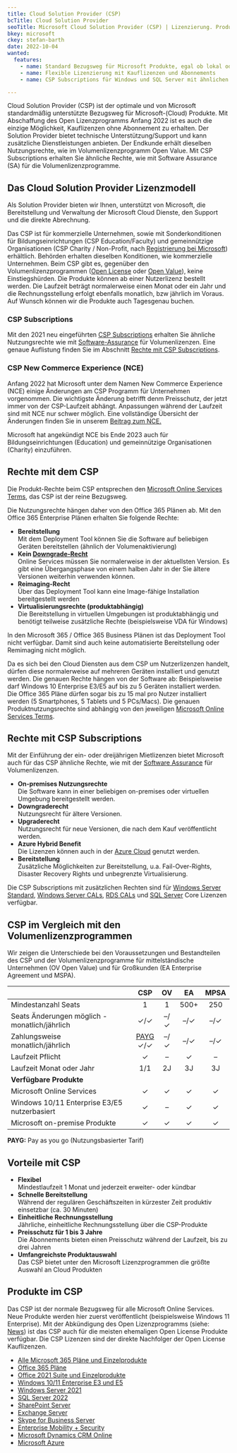 ```yaml
---
title: Cloud Solution Provider (CSP)
bcTitle: Cloud Solution Provider
seoTitle: Microsoft Cloud Solution Provider (CSP) | Lizenzierung. Produkte. Nutzungsrecht. Vergleich
bkey: microsoft
ckey: stefan-barth
date: 2022-10-04
wanted:
  features:
    - name: Standard Bezugsweg für Microsoft Produkte, egal ob lokal oder aus der Microsoft 365 Cloud
    - name: Flexible Lizenzierung mit Kauflizenzen und Abonnements
    - name: CSP Subscriptions für Windows und SQL Server mit ähnlichen Vorteilen wie Software Assurance

---
```




<Intro>

  Cloud Solution Provider (CSP) ist der optimale und von Microsoft standardmäßig unterstützte Bezugsweg für Microsoft-(Cloud) Produkte. Mit Abschaffung des Open Lizenzprogramms Anfang 2022 ist es auch die einzige Möglichkeit, Kauflizenzen ohne Abonnement zu erhalten. Der Solution Provider bietet technische Unterstützung/Support und kann zusätzliche Dienstleistungen anbieten. Der Endkunde erhält dieselben Nutzungsrechte, wie im Volumenlizenzprogramm Open Value.
  Mit CSP Subscriptions erhalten Sie ähnliche Rechte, wie mit Software Assurance (SA) für die Volumenlizenzprogramme.


</Intro>

<TOC />



## Das Cloud Solution Provider Lizenzmodell

Als Solution Provider bieten wir Ihnen, unterstützt von Microsoft, die Bereitstellung und Verwaltung der Microsoft Cloud Dienste, den Support und die direkte Abrechnung.

Das CSP ist für kommerzielle Unternehmen, sowie mit Sonderkonditionen für Bildungseinrichtungen (CSP Education/Faculty) und gemeinnützige Organisationen (CSP Charity / Non-Profit, nach [Registrierung bei Microsoft](https://www.microsoft.com/de-de/nonprofits/eligibility)) erhältlich. Behörden erhalten dieselben Konditionen, wie kommerzielle Unternehmen.
Beim CSP gibt es, gegenüber den Volumenlizenzprogrammen ([Open License](/hersteller/microsoft/open-license/) oder [Open Value](/hersteller/microsoft/open-value/)), keine Einstiegshürden. Die Produkte können ab einer Nutzerlizenz bestellt werden. Die Laufzeit beträgt normalerweise einen Monat oder ein Jahr und die Rechnungsstellung erfolgt ebenfalls monatlich, bzw jährlich im Voraus. Auf Wunsch können wir die Produkte auch Tagesgenau buchen.



### CSP Subscriptions

Mit den 2021 neu eingeführten [CSP Subscriptions](#rechte-mit-csp-subscriptions) erhalten Sie ähnliche Nutzungsrechte wie mit [Software-Assurance](/hersteller/microsoft/software-assurance/) für Volumenlizenzen.
Eine genaue Auflistung finden Sie im Abschnitt [Rechte mit CSP Subscriptions](#rechte-mit-csp-subscriptions).


### CSP New Commerce Experience (NCE)

Anfang 2022 hat Microsoft unter dem Namen New Commerce Experience (NCE) einige Änderungen am CSP Programm für Unternehmen vorgenommen. Die wichtigste Änderung betrifft denm Preisschutz, der jetzt immer von der CSP-Laufzeit abhängt. Anpassungen während der Laufzeit sind mit NCE nur schwer möglich.
Eine vollständige Übersicht der Änderungen finden Sie in unserem [Beitrag zum NCE.](/blog/aenderungen-am-microsoft-csp-programm-nce/)

<Info>

Microsoft hat angekündigt NCE bis Ende 2023 auch für Bildungseinrichtungen (Education) und gemeinnützige Organisationen (Charity) einzuführen.

</Info>


## Rechte mit dem CSP

Die Produkt-Rechte beim CSP entsprechen den [Microsoft Online Services Terms](https://download.microsoft.com/download/0/1/2/0121828A-A1E5-4193-B78E-9475D7AF5955/Online_Services_Factsheet.pdf), das CSP ist der reine Bezugsweg.

Die Nutzungsrechte hängen daher von den Office 365 Plänen ab. Mit den Office 365 Enterprise Plänen erhalten Sie folgende Rechte:

<ArrowList>

 -  **Bereitstellung**<br />
    Mit dem Deployment Tool können Sie die Software auf beliebigen Geräten bereitstellen (ähnlich der Volumenaktivierung)
 -  **Kein [Downgrade-Recht](/blog/microsoft-downgrade-rechte/)**<br />
    Online Services müssen Sie normalerweise in der aktuellsten Version. Es gibt eine Übergangsphase von einem halben Jahr in der Sie ältere Versionen weiterhin verwenden können.
 -  **Reimaging-Recht**<br />
    Über das Deployment Tool kann eine Image-fähige Installation bereitgestellt werden
 -  **Virtualisierungsrechte (produktabhängig)**<br />
    Die Bereitstellung in virtuellen Umgebungen ist produktabhängig und benötigt teilweise zusätzliche Rechte (beispielsweise VDA für Windows)

</ArrowList>

In den Microsoft 365 / Office 365 Business Plänen ist das Deployment Tool nicht verfügbar. Damit sind auch keine automatisierte Bereitstellung oder Remimaging nicht möglich.

Da es sich bei den Cloud Diensten aus dem CSP um Nutzerlizenzen handelt, dürfen diese normalerweise auf mehreren Geräten installiert und genutzt werden. Die genauen Rechte hängen von der Software ab: Beispielsweise darf Windows 10 Enterprise E3/E5 auf bis zu 5 Geräten installiert werden. Die Office 365 Pläne dürfen sogar bis zu 15 mal pro Nutzer installiert werden (5 Smartphones, 5 Tablets und 5 PCs/Macs).
Die genauen Produktnutzungsrechte sind abhängig von den jeweiligen [Microsoft Online Services Terms](https://www.microsoft.com/licensing/docs/view/Licensing-Use-Rights).



## Rechte mit CSP Subscriptions

Mit der Einführung der ein- oder dreijährigen Mietlizenzen bietet Microsoft auch für das CSP ähnliche Rechte, wie mit der [Software Assurance](/hersteller/microsoft/software-assurance/) für Volumenlizenzen.

<ArrowList>

 -  **On-premises Nutzungsrechte**<br />
  Die Software kann in einer beliebigen on-premises oder virtuellen Umgebung bereitgestellt werden.
 -  **Downgraderecht**<br />
  Nutzungsrecht für ältere Versionen.
 -  **Upgraderecht**<br />
  Nutzungsrecht für neue Versionen, die nach dem Kauf veröffentlicht werden.
 -  **Azure Hybrid Benefit**<br />
  Die Lizenzen können auch in der [Azure Cloud](/hersteller/microsoft/azure/) genutzt werden.
 -  **Bereitstellung**<br />
  Zusätzliche Möglichkeiten zur Bereitstellung, u.a. Fail-Over-Rights, Disaster Recovery Rights und unbegrenzte Virtualisierung.

</ArrowList>

<Info>

 Die CSP Subscriptions mit zusätzlichen Rechten sind für [Windows Server Standard](/hersteller/microsoft/windows-server/standard-2022/), [Windows Server CALs](/hersteller/microsoft/windows-server/cal/), [RDS CALs](/hersteller/microsoft/windows-server/remote-desktop-services/) und [SQL Server](/hersteller/microsoft/sql-server/) Core Lizenzen verfügbar.

</Info>

## CSP im Vergleich mit den Volumenlizenzprogrammen

 Wir zeigen die Unterschiede bei den Voraussetzungen und Bestandteilen des CSP und der Volumenlizenzprogramme für mittelständische Unternehmen (OV Open Value) und für Großkunden (EA Enterprise Agreement und MSPA).


||CSP|OV|EA|MPSA|
|:---|:---:|:---:|:---:|:---:|
|Mindestanzahl Seats|1|1|500+|250|
|Seats Änderungen möglich - monatlich/jährlich|✓/✓|–/✓|–/✓|–/✓|
|Zahlungsweise <br/> monatlich/jährlich|[PAYG](#payg) <br/> ✓/✓  |–/✓|–/✓|–/✓|
|Laufzeit Pflicht|✓|–|✓|–|
|Laufzeit Monat oder Jahr|1/1|2J|3J|3J|
|**Verfügbare Produkte**|
|Microsoft Online Services|✓|✓|✓|✓|
|Windows 10/11 Enterprise E3/E5 nutzerbasiert|✓|–|✓|✓|
|Microsoft on-premise Produkte|✓|✓|✓|✓|

**<span id="payg">PAYG</span>:** Pay as you go (Nutzungsbasierter Tarif) <br />



## Vorteile mit CSP

<ArrowList>

 -  **Flexibel**<br />
  Mindestlaufzeit 1 Monat und jederzeit erweiter- oder kündbar
 -  **Schnelle Bereitstellung**<br />
  Während der regulären Geschäftszeiten in kürzester Zeit produktiv einsetzbar (ca. 30 Minuten)
 -  **Einheitliche Rechnungsstellung**<br />
    Jährliche, einheitliche Rechnungsstellung über die CSP-Produkte
 -  **Preisschutz für 1 bis 3 Jahre**<br />
  Die Abonnements bieten einen Preisschutz während der Laufzeit, bis zu drei Jahren
 -  **Umfangreichste Produktauswahl**<br />
  Das CSP bietet unter den Microsoft Lizenzprogrammen die größte Auswahl an Cloud Produkten

</ArrowList>


## Produkte im CSP

Das CSP ist der normale Bezugsweg für alle Microsoft Online Services. Neue Produkte werden hier zuerst veröffentlicht (beispielsweise Windows 11 Enterprise).
Mit der Abkündigung des Open Lizenzprogramms (siehe: [News](/blog/open-license-abschaffung-aenderung-2021-2022/)) ist das CSP auch für die meisten ehemaligen Open License Produkte verfügbar. Die CSP Lizenzen sind der direkte Nachfolger der Open License Kauflizenzen.


<ArrowList>

 -  [Alle Microsoft 365 Pläne und Einzelprodukte](/hersteller/microsoft/microsoft-365/)
 -  [Office 365 Pläne](/hersteller/microsoft/office-365/)
 -  [Office 2021 Suite und Einzelprodukte](/hersteller/microsoft/office/)
 -  [Windows 10/11 Enterprise E3 und E5](/hersteller/microsoft/windows/enterprise/)
 -  [Windows Server 2021](/hersteller/microsoft/windows-server/)
 -  [SQL Server 2022](/hersteller/microsoft/sql-server/)
 -  [SharePoint Server](/hersteller/microsoft/sharepoint/)
 -  [Exchange Server](/hersteller/microsoft/exchange/)
 -  [Skype for Business Server](/hersteller/microsoft/skype-for-business/)
 -  [Enterprise Mobility + Security](/hersteller/microsoft/enterprise-mobility-security/)
 -  [Microsoft Dynamics CRM Online](/hersteller/microsoft/dynamics/)
 -  [Microsoft Azure](/hersteller/microsoft/azure/)

</ArrowList>
